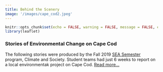 ```yaml
---
title: Behind the Scenery
image: '/images/cape_cod2.jpeg'
---
```


```r
knitr::opts_chunk$set(echo = FALSE, warning = FALSE, message = FALSE, error = FALSE)
library(leaflet)
```

### Stories of Environmental Change on Cape Cod

The following stories were produced by the Fall 2019 [SEA Semester](https://www.sea.edu) program, Climate and Society. Student teams had just 6 weeks to report on a local environmentak project on Cape Cod. [Read more...](../about/)


<!-- <div class="row-full" style="height: 500px;"> -->

<!-- ```{r, out.width="100%", out.height= "100%"} -->
<!-- leaflet(options = leafletOptions(zoomControl = FALSE, -->
<!--                                  maxZoom = 9, -->
<!--                                  minZoom = 9)) %>% -->
<!--   addProviderTiles("Esri.OceanBasemap") %>% -->
<!--    setView(-70.2, 41.6, zoom = 9) -->
<!-- ``` -->

<!-- </div> -->